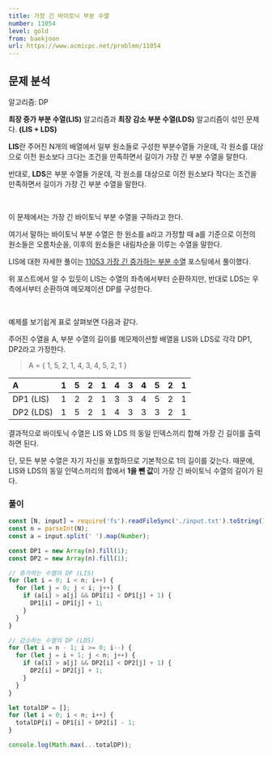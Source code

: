 ```yaml
---
title: 가장 긴 바이토닉 부분 수열
number: 11054
level: gold
from: baekjoon
url: https://www.acmicpc.net/problem/11054
---
```


## 문제 분석

알고리즘: DP

**최장 증가 부분 수열(LIS)** 알고리즘과 **최장 감소 부분 수열(LDS)** 알고리즘이 섞인 문제다. **(LIS + LDS)**

**LIS**란 주어진 N개의 배열에서 일부 원소들로 구성한 부분수열들 가운데, 각 원소를 대상으로 이전 원소보다 크다는 조건을 만족하면서 길이가 가장 긴 부분 수열을 말한다.

반대로, **LDS**은 부분 수열들 가운데, 각 원소를 대상으로 이전 원소보다 작다는 조건을 만족하면서 길이가 가장 긴 부분 수열을 말한다.

<br />

이 문제에서는 가장 긴 바이토닉 부분 수열을 구하라고 한다.

여기서 말하는 바이토닉 부분 수열은 한 원소를 a라고 가정할 때 a를 기준으로 이전의 원소들은 오름차순을, 이후의 원소들은 내림차순을 이루는 수열을 말한다.

LIS에 대한 자세한 풀이는 [11053 가장 긴 증가하는 부분 수열](/cp/baekjoon/11053) 포스팅에서 풀이했다.

위 포스트에서 알 수 있듯이 LIS는 수열의 좌측에서부터 순환하지만, 반대로 LDS는 우측에서부터 순환하여 메모제이션 DP를 구성한다.

<br />

예제를 보기쉽게 표로 살펴보면 다음과 같다.

주어진 수열을 A, 부분 수열의 길이를 메모제이션할 배열을 LIS와 LDS로 각각 DP1, DP2라고 가정한다.

> A = \{ 1, 5, 2, 1, 4, 3, 4, 5, 2, 1 \}

| A         | 1   | 5   | 2   | 1   | 4   | 3   | 4   | 5   | 2   | 1   |
| :-------- | --- | --- | --- | --- | --- | --- | --- | --- | --- | --- |
| DP1 (LIS) | 1   | 2   | 2   | 1   | 3   | 3   | 4   | 5   | 2   | 1   |
| DP2 (LDS) | 1   | 5   | 2   | 1   | 4   | 3   | 3   | 3   | 2   | 1   |

결과적으로 바이토닉 수열은 LIS 와 LDS 의 동일 인덱스끼리 합해 가장 긴 길이를 출력하면 된다.

단, 모든 부분 수열은 자기 자신을 포함하므로 기본적으로 1의 길이를 갖는다. 때문에, LIS와 LDS의 동일 인덱스끼리의 합에서 **1을 뺀 값**이 가장 긴 바이토닉 수열의 길이가 된다.

### 풀이

```js
const [N, input] = require('fs').readFileSync('./input.txt').toString().split('\n');
const n = parseInt(N);
const a = input.split(' ').map(Number);

const DP1 = new Array(n).fill(1);
const DP2 = new Array(n).fill(1);

// 증가하는 수열의 DP (LIS)
for (let i = 0; i < n; i++) {
  for (let j = 0; j < i; j++) {
    if (a[i] > a[j] && DP1[i] < DP1[j] + 1) {
      DP1[i] = DP1[j] + 1;
    }
  }
}

// 감소하는 수열의 DP (LDS)
for (let i = n - 1; i >= 0; i--) {
  for (let j = i + 1; j < n; j++) {
    if (a[i] > a[j] && DP2[i] < DP2[j] + 1) {
      DP2[i] = DP2[j] + 1;
    }
  }
}

let totalDP = [];
for (let i = 0; i < n; i++) {
  totalDP[i] = DP1[i] + DP2[i] - 1;
}

console.log(Math.max(...totalDP));
```
